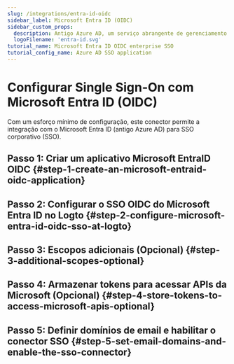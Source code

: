 ```yaml
---
slug: /integrations/entra-id-oidc
sidebar_label: Microsoft Entra ID (OIDC)
sidebar_custom_props:
  description: Antigo Azure AD, um serviço abrangente de gerenciamento de identidade baseado em nuvem.
  logoFilename: 'entra-id.svg'
tutorial_name: Microsoft Entra ID OIDC enterprise SSO
tutorial_config_name: Azure AD SSO application
---
```




# Configurar Single Sign-On com Microsoft Entra ID (OIDC)

Com um esforço mínimo de configuração, este conector permite a integração com o Microsoft Entra ID (antigo Azure AD) para SSO corporativo (SSO).

<GuideTip />

## Passo 1: Criar um aplicativo Microsoft EntraID OIDC \{#step-1-create-an-microsoft-entraid-oidc-application}

<Step1 />

## Passo 2: Configurar o SSO OIDC do Microsoft Entra ID no Logto \{#step-2-configure-microsoft-entra-id-oidc-sso-at-logto}

<Step2 />

## Passo 3: Escopos adicionais (Opcional) \{#step-3-additional-scopes-optional}

<Step3 />

## Passo 4: Armazenar tokens para acessar APIs da Microsoft (Opcional) \{#step-4-store-tokens-to-access-microsoft-apis-optional}

<Step4 />

## Passo 5: Definir domínios de email e habilitar o conector SSO \{#step-5-set-email-domains-and-enable-the-sso-connector}

<Step5 />
